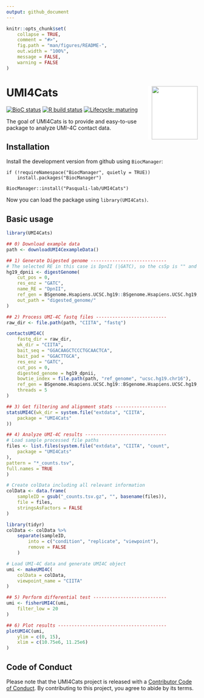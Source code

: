 ```yaml
---
output: github_document
---
```


<!-- README.md is generated from README.Rmd. Please edit that file -->

```r
knitr::opts_chunk$set(
    collapse = TRUE,
    comment = "#>",
    fig.path = "man/figures/README-",
    out.width = "100%",
    message = FALSE,
    warning = FALSE
)
```

# UMI4Cats <img src="man/figures/logo.png" width="121px" height="140px" align="right" style="padding-left:10px;background-color:white;" />

<!-- badges: start -->
[![BioC status](http://www.bioconductor.org/shields/build/release/bioc/UMI4Cats.svg)](https://bioconductor.org/checkResults/release/bioc-LATEST/UMI4Cats)
[![R build status](https://github.com/Pasquali-lab/UMI4Cats/workflows/R-CMD-check-bioc/badge.svg)](https://github.com/Pasquali-lab/UMI4Cats/actions)
[![Lifecycle: maturing](https://img.shields.io/badge/lifecycle-maturing-blue.svg)](https://www.tidyverse.org/lifecycle/#maturing)
<!-- badges: end -->

The goal of UMI4Cats is to provide and easy-to-use package to analyze UMI-4C contact data.

## Installation

Install the development version from github using `BiocManager`:

```
if (!requireNamespace("BiocManager", quietly = TRUE))
    install.packages("BiocManager")

BiocManager::install("Pasquali-lab/UMI4Cats")
```
Now you can load the package using `library(UMI4Cats)`. 

## Basic usage

```r
library(UMI4Cats)
``` 

```r
## 0) Download example data
path <- downloadUMI4CexampleData()

## 1) Generate Digested genome ----------------------------
# The selected RE in this case is DpnII (|GATC), so the cs5p is "" and cs3p is GATC
hg19_dpnii <- digestGenome(
    cut_pos = 0,
    res_enz = "GATC",
    name_RE = "DpnII",
    ref_gen = BSgenome.Hsapiens.UCSC.hg19::BSgenome.Hsapiens.UCSC.hg19,
    out_path = "digested_genome/"
)

## 2) Process UMI-4C fastq files --------------------------
raw_dir <- file.path(path, "CIITA", "fastq")

contactsUMI4C(
    fastq_dir = raw_dir,
    wk_dir = "CIITA",
    bait_seq = "GGACAAGCTCCCTGCAACTCA",
    bait_pad = "GGACTTGCA",
    res_enz = "GATC",
    cut_pos = 0,
    digested_genome = hg19_dpnii,
    bowtie_index = file.path(path, "ref_genome", "ucsc.hg19.chr16"),
    ref_gen = BSgenome.Hsapiens.UCSC.hg19::BSgenome.Hsapiens.UCSC.hg19,
    threads = 5
)
```

```r
## 3) Get filtering and alignment stats -------------------
statsUMI4C(wk_dir = system.file("extdata", "CIITA",
    package = "UMI4Cats"
))

## 4) Analyze UMI-4C results ------------------------------
# Load sample processed file paths
files <- list.files(system.file("extdata", "CIITA", "count",
    package = "UMI4Cats"
),
pattern = "*_counts.tsv",
full.names = TRUE
)

# Create colData including all relevant information
colData <- data.frame(
    sampleID = gsub("_counts.tsv.gz", "", basename(files)),
    file = files,
    stringsAsFactors = FALSE
)

library(tidyr)
colData <- colData %>%
    separate(sampleID,
        into = c("condition", "replicate", "viewpoint"),
        remove = FALSE
    )

# Load UMI-4C data and generate UMI4C object
umi <- makeUMI4C(
    colData = colData,
    viewpoint_name = "CIITA"
)

## 5) Perform differential test ---------------------------
umi <- fisherUMI4C(umi,
    filter_low = 20
)

## 6) Plot results ----------------------------------------
plotUMI4C(umi,
    ylim = c(0, 15),
    xlim = c(10.75e6, 11.25e6)
)
```

## Code of Conduct

Please note that the UMI4Cats project is released with a [Contributor Code of Conduct](https://contributor-covenant.org/version/2/0/CODE_OF_CONDUCT.html). By contributing to this project, you agree to abide by its terms.
